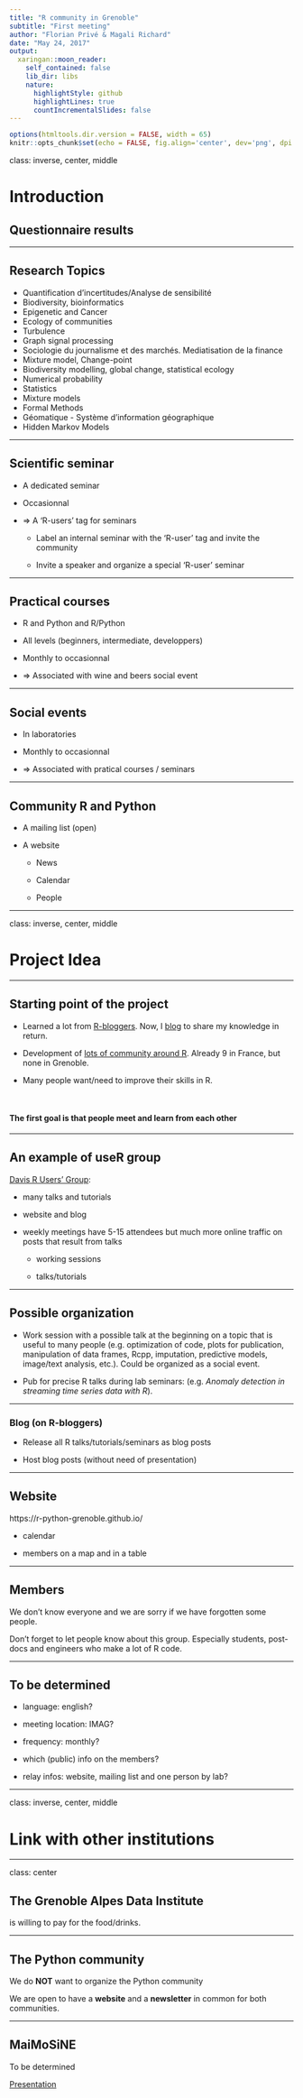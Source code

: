 ```yaml
---
title: "R community in Grenoble"
subtitle: "First meeting"
author: "Florian Privé & Magali Richard"
date: "May 24, 2017"
output:
  xaringan::moon_reader:
    self_contained: false
    lib_dir: libs
    nature:
      highlightStyle: github
      highlightLines: true
      countIncrementalSlides: false
---
```


```r
options(htmltools.dir.version = FALSE, width = 65)
knitr::opts_chunk$set(echo = FALSE, fig.align='center', dev='png', dpi = 95)
```

class: inverse, center, middle

# Introduction
## Questionnaire results

---

## Research Topics 

- Quantification d'incertitudes/Analyse de sensibilité
- Biodiversity, bioinformatics
- Epigenetic and Cancer
- Ecology of communities
- Turbulence
- Graph signal processing
- Sociologie du journalisme et des marchés. Mediatisation de la finance
- Mixture model, Change-point
- Biodiversity modelling, global change, statistical ecology
- Numerical probability
- Statistics
- Mixture models
- Formal Methods
- Géomatique - Système d'information géographique
- Hidden Markov Models

---

## Scientific seminar

- A dedicated seminar

- Occasionnal

- => A ‘R-users’ tag for seminars

  - Label an internal seminar with the ‘R-user’ tag and invite the community

  - Invite a speaker and organize a special ‘R-user’ seminar

---

## Practical courses

- R and Python and R/Python

- All levels (beginners, intermediate, developpers)

- Monthly to occasionnal

- => Associated with wine and beers social event

---

## Social events

- In laboratories

- Monthly to occasionnal

- => Associated with pratical courses / seminars

---

## Community R and Python

- A mailing list (open)

- A website

  - News

  - Calendar

  - People

---

class: inverse, center, middle

# Project Idea

---

## Starting point of the project

- Learned a lot from [R-bloggers](https://www.r-bloggers.com/). Now, I [blog](https://privefl.github.io/blog/) to share my knowledge in return.

- Development of [lots of community around R](https://jumpingrivers.github.io/meetingsR/). Already 9 in France, but none in Grenoble.

- Many people want/need to improve their skills in R.

<br>

#### The first goal is that people meet and learn from each other

---

## An example of useR group

[Davis R Users' Group](https://d-rug.github.io/):

- many talks and tutorials

- website and blog

- weekly meetings have 5-15 attendees but much more online traffic on posts that result from talks

  - working sessions
  
  - talks/tutorials

---

## Possible organization

- Work session with a possible talk at the beginning on a topic that is useful to many people (e.g. optimization of code, plots for publication, manipulation of data frames, Rcpp, imputation, predictive models, image/text analysis, etc.). Could be organized as a social event.

- Pub for precise R talks during lab seminars: (e.g. *Anomaly detection in streaming time series data with R*).

--- 

### Blog (on R-bloggers)

- Release all R talks/tutorials/seminars as blog posts

- Host blog posts (without need of presentation)

---

## Website

https://r-python-grenoble.github.io/

- calendar

- members on a map and in a table

--- 

## Members


We don't know everyone and we are sorry if we have forgotten some people.

Don't forget to let people know about this group. Especially students, post-docs and engineers who make a lot of R code.


---

## To be determined

- language: english?

- meeting location: IMAG?

- frequency: monthly?

- which (public) info on the members?

- relay infos: website, mailing list and one person by lab?

---

class: inverse, center, middle

# Link with other institutions

---

class: center

## The Grenoble Alpes Data Institute 

is willing to pay for the food/drinks.

--- 

## The Python community

We do **NOT** want to organize the Python community

We are open to have a **website** and a **newsletter** in common for both communities.

--- 

## MaiMoSiNE 

To be determined 

[Presentation](R-MaiMoSiNE.pdf)